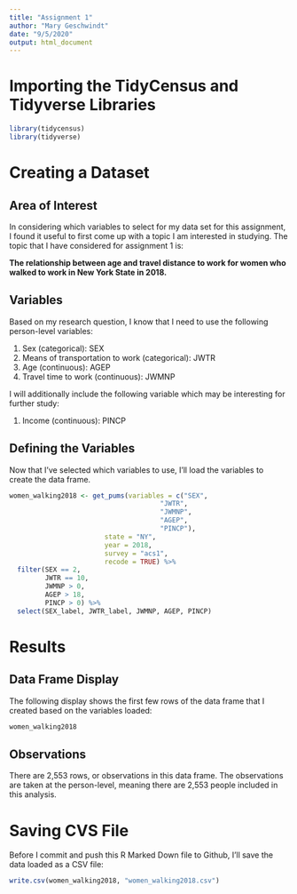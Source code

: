 ```yaml
---
title: "Assignment 1"
author: "Mary Geschwindt"
date: "9/5/2020"
output: html_document
---
```


# Importing the TidyCensus and Tidyverse Libraries

```r
library(tidycensus)
library(tidyverse)
```

# Creating a Dataset

## Area of Interest

In considering which variables to select for my data set for this assignment, I found it useful to first come up with a topic I am interested in studying. The topic that I have considered for assignment 1 is:

**The relationship between age and travel distance to work for women who walked to work in New York State in 2018.**

## Variables

Based on my research question, I know that I need to use the following person-level variables:

1. Sex (categorical): SEX
2. Means of transportation to work (categorical): JWTR
3. Age (continuous): AGEP
4. Travel time to work (continuous): JWMNP

I will additionally include the following variable which may be interesting for further study:

1. Income (continuous): PINCP

## Defining the Variables

Now that I've selected which variables to use, I'll load the variables to create the data frame.

```r
women_walking2018 <- get_pums(variables = c("SEX",
                                      "JWTR",
                                      "JWMNP",
                                      "AGEP",
                                      "PINCP"),
                        state = "NY",
                        year = 2018,
                        survey = "acs1",
                        recode = TRUE) %>%
  filter(SEX == 2,
         JWTR == 10,
         JWMNP > 0,
         AGEP > 18,
         PINCP > 0) %>%
  select(SEX_label, JWTR_label, JWMNP, AGEP, PINCP)
```

# Results

## Data Frame Display

The following display shows the first few rows of the data frame that I created based on the variables loaded:

```r
women_walking2018
```

## Observations

There are 2,553 rows, or observations in this data frame. The observations are taken at the person-level, meaning there are 2,553 people included in this analysis.

# Saving CVS File

Before I commit and push this R Marked Down file to Github, I'll save the data loaded as a CSV file:

```r
write.csv(women_walking2018, "women_walking2018.csv")
```

